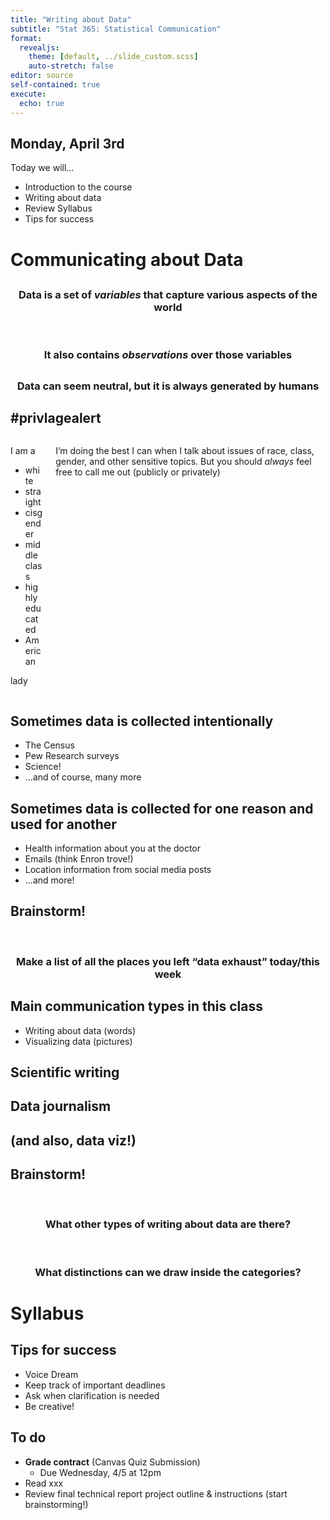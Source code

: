 ```yaml
---
title: "Writing about Data"
subtitle: "Stat 365: Statistical Communication"
format: 
  revealjs:
    theme: [default, ../slide_custom.scss]
    auto-stretch: false
editor: source
self-contained: true
execute:
  echo: true
---
```


## Monday, April 3rd

Today we will...

+ Introduction to the course
+ Writing about data
+ Review Syllabus
+ Tips for success

# Communicating about Data

##

### Data is a set of *variables* that capture various aspects of the world {style="text-align: center;"}

<br>

### It also contains *observations* over those variables {style="text-align: center;"}

## 

### Data can seem neutral, but it is always generated by humans {style="text-align: center;"}

## \#privlagealert

:::: columns
::: column
I am a

+ white
+ straight
+ cisgender
+ middle class
+ highly educated
+ American

lady
:::
::: column
I’m doing the best I can when I talk about issues of race, class, gender, and other sensitive topics. But you should *always* feel free to call me out (publicly or privately)
:::
::::

## Sometimes data is collected intentionally

+ The Census
+ Pew Research surveys
+ Science!
+ ...and of course, many more

## Sometimes data is collected for one reason and used for another

+ Health information about you at the doctor
+ Emails (think Enron trove!)
+ Location information from social media posts
+ ...and more!

## Brainstorm!

<br>

### Make a list of all the places you left “data exhaust” today/this week {style="text-align: center;"}

## Main communication types in this class

+ Writing about data (words)
+ Visualizing data (pictures) 

## Scientific writing

## Data journalism

## (and also, data viz!)

## Brainstorm!

<br>

### What other types of writing about data are there? {style="text-align: center;"}

<br>

### What distinctions can we draw inside the categories? {style="text-align: center;"}

# Syllabus

## Tips for success

+ Voice Dream
+ Keep track of important deadlines
+ Ask when clarification is needed
+ Be creative!

## To do

+ **Grade contract** (Canvas Quiz Submission)
  + Due Wednesday, 4/5 at 12pm
+ Read xxx
+ Review final technical report project outline & instructions (start brainstorming!)

